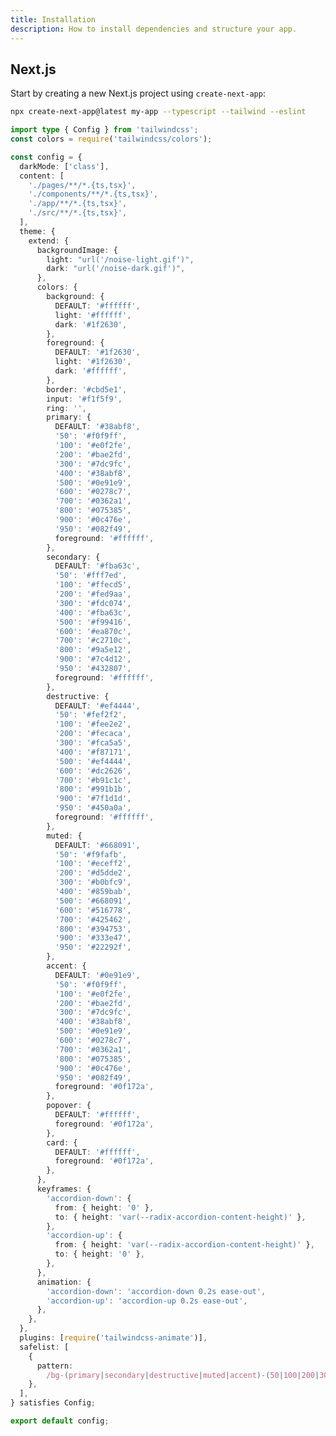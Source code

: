 ```yaml
---
title: Installation
description: How to install dependencies and structure your app.
---
```


## Next.js

Start by creating a new Next.js project using `create-next-app`:

```bash copy
npx create-next-app@latest my-app --typescript --tailwind --eslint
```

```ts copy
import type { Config } from 'tailwindcss';
const colors = require('tailwindcss/colors');

const config = {
  darkMode: ['class'],
  content: [
    './pages/**/*.{ts,tsx}',
    './components/**/*.{ts,tsx}',
    './app/**/*.{ts,tsx}',
    './src/**/*.{ts,tsx}',
  ],
  theme: {
    extend: {
      backgroundImage: {
        light: "url('/noise-light.gif')",
        dark: "url('/noise-dark.gif')",
      },
      colors: {
        background: {
          DEFAULT: '#ffffff',
          light: '#ffffff',
          dark: '#1f2630',
        },
        foreground: {
          DEFAULT: '#1f2630',
          light: '#1f2630',
          dark: '#ffffff',
        },
        border: '#cbd5e1',
        input: '#f1f5f9',
        ring: '',
        primary: {
          DEFAULT: '#38abf8',
          '50': '#f0f9ff',
          '100': '#e0f2fe',
          '200': '#bae2fd',
          '300': '#7dc9fc',
          '400': '#38abf8',
          '500': '#0e91e9',
          '600': '#0278c7',
          '700': '#0362a1',
          '800': '#075385',
          '900': '#0c476e',
          '950': '#082f49',
          foreground: '#ffffff',
        },
        secondary: {
          DEFAULT: '#fba63c',
          '50': '#fff7ed',
          '100': '#ffecd5',
          '200': '#fed9aa',
          '300': '#fdc074',
          '400': '#fba63c',
          '500': '#f99416',
          '600': '#ea870c',
          '700': '#c2710c',
          '800': '#9a5e12',
          '900': '#7c4d12',
          '950': '#432807',
          foreground: '#ffffff',
        },
        destructive: {
          DEFAULT: '#ef4444',
          '50': '#fef2f2',
          '100': '#fee2e2',
          '200': '#fecaca',
          '300': '#fca5a5',
          '400': '#f87171',
          '500': '#ef4444',
          '600': '#dc2626',
          '700': '#b91c1c',
          '800': '#991b1b',
          '900': '#7f1d1d',
          '950': '#450a0a',
          foreground: '#ffffff',
        },
        muted: {
          DEFAULT: '#668091',
          '50': '#f9fafb',
          '100': '#eceff2',
          '200': '#d5dde2',
          '300': '#b0bfc9',
          '400': '#859bab',
          '500': '#668091',
          '600': '#516778',
          '700': '#425462',
          '800': '#394753',
          '900': '#333e47',
          '950': '#22292f',
        },
        accent: {
          DEFAULT: '#0e91e9',
          '50': '#f0f9ff',
          '100': '#e0f2fe',
          '200': '#bae2fd',
          '300': '#7dc9fc',
          '400': '#38abf8',
          '500': '#0e91e9',
          '600': '#0278c7',
          '700': '#0362a1',
          '800': '#075385',
          '900': '#0c476e',
          '950': '#082f49',
          foreground: '#0f172a',
        },
        popover: {
          DEFAULT: '#ffffff',
          foreground: '#0f172a',
        },
        card: {
          DEFAULT: '#ffffff',
          foreground: '#0f172a',
        },
      },
      keyframes: {
        'accordion-down': {
          from: { height: '0' },
          to: { height: 'var(--radix-accordion-content-height)' },
        },
        'accordion-up': {
          from: { height: 'var(--radix-accordion-content-height)' },
          to: { height: '0' },
        },
      },
      animation: {
        'accordion-down': 'accordion-down 0.2s ease-out',
        'accordion-up': 'accordion-up 0.2s ease-out',
      },
    },
  },
  plugins: [require('tailwindcss-animate')],
  safelist: [
    {
      pattern:
        /bg-(primary|secondary|destructive|muted|accent)-(50|100|200|300|400|500|600|700|800|900|950)/,
    },
  ],
} satisfies Config;

export default config;
```
